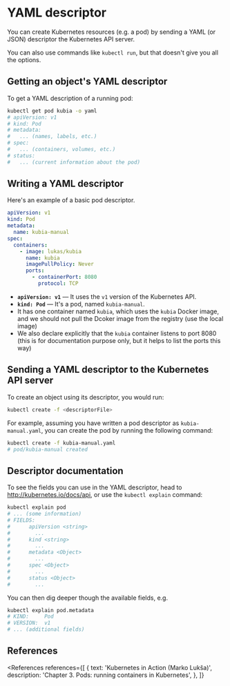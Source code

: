 
# YAML descriptor

You can create Kubernetes resources (e.g. a pod) by sending a YAML (or JSON) descriptor the Kubernetes API server.

You can also use commands like `kubectl run`, but that doesn't give you all the options.

## Getting an object's YAML descriptor

To get a YAML description of a running pod:

```bash
kubectl get pod kubia -o yaml
# apiVersion: v1
# kind: Pod
# metadata:
#   ... (names, labels, etc.)
# spec:
#   ... (containers, volumes, etc.)
# status:
#   ... (current information about the pod)
```

## Writing a YAML descriptor

Here's an example of a basic pod descriptor.

```yaml
apiVersion: v1
kind: Pod
metadata:
  name: kubia-manual
spec:
  containers:
    - image: lukas/kubia
      name: kubia
      imagePullPolicy: Never
      ports:
        - containerPort: 8080
          protocol: TCP
```

- **`apiVersion: v1`** &mdash; It uses the `v1` version of the Kubernetes API.
- **`kind: Pod`** &mdash; It's a pod, named `kubia-manual`.
- It has one container named `kubia`, which uses the `kubia` Docker image, and we should not pull the Dcoker image from the registry (use the local image)
- We also declare explicitly that the `kubia` container listens to port 8080 (this is for documentation purpose only, but it helps to list the ports this way)

## Sending a YAML descriptor to the Kubernetes API server

To create an object using its descriptor, you would run:

```bash
kubectl create -f <descriptorFile>
```

For example, assuming you have written a pod descriptor as `kubia-manual.yaml`, you can create the pod by running the following command:

```bash
kubectl create -f kubia-manual.yaml
# pod/kubia-manual created
```

## Descriptor documentation

To see the fields you can use in the YAML descriptor, head to http://kubernetes.io/docs/api, or use the `kubectl explain` command:

```bash
kubectl explain pod
# ... (some information)
# FIELDS:
#      apiVersion <string>
#        ...
#      kind <string>
#        ...
#      metadata <Object>
#        ...
#      spec <Object>
#        ...
#      status <Object>
#        ...
```

You can then dig deeper though the available fields, e.g.

```bash
kubectl explain pod.metadata
# KIND:     Pod
# VERSION:  v1
# ... (additional fields)
```

## References

<References
  references={[
    {
      text: 'Kubernetes in Action (Marko Lukša)',
      description: 'Chapter 3. Pods: running containers in Kubernetes',
    },
  ]}
></References>

